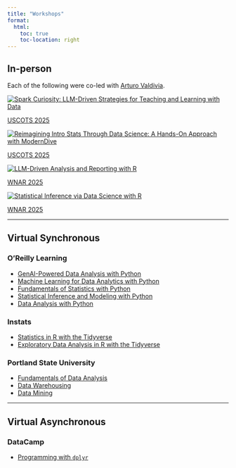 ```yaml
---
title: "Workshops"
format:
  html:
    toc: true
    toc-location: right
---
```


## In-person

Each of the following were co-led with [Arturo Valdivia](https://stat.indiana.edu/about/core-faculty/core-faculty/valdivia-arturo.html).

<div class="workshop-grid">

  <div class="workshop-item">
  <a href="https://www.causeweb.org/cause/uscots/uscots25/program/workshops/w16" target="_blank">
    <img src="images/spark-curiosity.png" alt="Spark Curiosity: LLM-Driven Strategies for Teaching and Learning with Data" />
  </a>

<a href="https://www.causeweb.org/cause/uscots/uscots25/program/workshops/w16">USCOTS 2025</a>

  </div>

  <div class="workshop-item">
  <a href="https://gamma.app/docs/Reimagining-Intro-Stats-Through-Data-Science-rctif3xcgzhf5pw?follow_on_start=true&following_id=f67f1376ykr0npc" target="_blank">
    <img src="images/intro-stats.png" alt="Reimagining Intro Stats Through Data Science: A Hands-On Approach with ModernDive" />
  </a>
  
  <a href="https://www.causeweb.org/cause/uscots/uscots25/program/workshops/w11">USCOTS 2025</a>

  </div>

  <div class="workshop-item">
  <a href="https://whova.com/embedded/session/hRqar%40ceM1oCRxx8SaTASu%40-ruGH1z6nVU55djYhzR8%3D/4627684/?widget=primary" target="_blank">
    <img src="images/llm-analysis.png" alt="LLM-Driven Analysis and Reporting with R" />
  </a>
  
  <a href="https://whova.com/embedded/session/hRqar%40ceM1oCRxx8SaTASu%40-ruGH1z6nVU55djYhzR8%3D/4627684/?widget=primary">WNAR 2025</a>

  </div>

  <div class="workshop-item">
  <a href="https://moderndive-workshops.netlify.app/moderndive-wnar/slides.pdf" target="_blank">
    <img src="images/wnar-moderndive.png" alt="Statistical Inference via Data Science with R" />
  </a>
  
  <a href="https://whova.com/embedded/session/hRqar%40ceM1oCRxx8SaTASu%40-ruGH1z6nVU55djYhzR8%3D/4627679/?widget=primary">WNAR 2025</a>

  </div>

</div>

---

## Virtual Synchronous

### O'Reilly Learning

  - [GenAI-Powered Data Analysis with Python](https://github.com/ismayc/oreilly-genai-powered-data-analysis-with-python)
  - [Machine Learning for Data Analytics with Python](https://github.com/ismayc/oreilly-ml-for-data-analytics-with-python)
  - [Fundamentals of Statistics with Python](https://github.com/ismayc/oreilly-fundamentals-of-statistics-with-python)
  - [Statistical Inference and Modeling with Python](https://github.com/ismayc/oreilly-statistical-modeling-and-inference-with-python)
  - [Data Analysis with Python](https://github.com/ismayc/oreilly-data-analysis-with-python)

### Instats

  - [Statistics in R with the Tidyverse](https://instats.org/seminar/statistics-in-r-with-tidyverse3)
  - [Exploratory Data Analysis in R with the Tidyverse](https://instats.org/seminar/exploratory-data-analysis-in-r-with-tidy3)

### Portland State University

  - [Fundamentals of Data Analysis](https://www.pdx.edu/professional-education/da401-fundamentals-of-data-analytics)
  - [Data Warehousing](https://www.pdx.edu/professional-education/da402-data-warehousing)
  - [Data Mining](https://www.pdx.edu/professional-education/da403-data-mining)

---

## Virtual Asynchronous

### DataCamp

- [Programming with `dplyr`](https://www.datacamp.com/courses/programming-with-dplyr)
